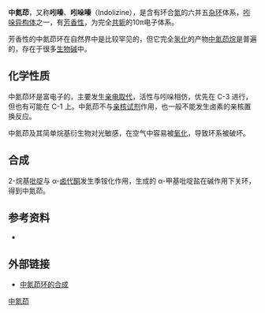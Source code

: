 {{Chembox
| NameEn = Indolizine
|ImageFile=Indolizin - Indolizine.svg
|ImageSize=150px
|IUPACName=indolizine
|OtherNames=吲嗪；吲哚嗪
|Section1={{Chembox Identifiers
| ChemSpiderID_Ref = {{chemspidercite|correct|chemspider}}
| ChemSpiderID = 8875
| InChI = 1/C8H7N/c1-2-6-9-7-3-5-8(9)4-1/h1-7H
| InChIKey = HOBCFUWDNJPFHB-UHFFFAOYAH
| StdInChI_Ref = {{stdinchicite|correct|chemspider}}
| StdInChI = 1S/C8H7N/c1-2-6-9-7-3-5-8(9)4-1/h1-7H
| StdInChIKey_Ref = {{stdinchicite|correct|chemspider}}
| StdInChIKey = HOBCFUWDNJPFHB-UHFFFAOYSA-N
| CASNo_Ref = {{cascite|correct|CAS}}
| CASNo =274-40-8 
| PubChem =9230
| ChEBI_Ref = {{ebicite|correct|EBI}}
| ChEBI = 35583
| SMILES = c1ccc2ccccn12
}}
|Section2={{Chembox Properties
|  Formula=C<sub>8</sub>H<sub>7</sub>N
|  MolarMass=117.15 
|  Appearance=
|  Density=
|  MeltingPt=
|  BoilingPt=
|  Solubility=
  }}
|Section3={{Chembox Hazards
|  MainHazards=
|  FlashPt=
|  Autoignition=
  }}
}}

'''中氮茚'''，又称'''吲嗪'''、'''吲哚嗪'''（Indolizine），是含有环合[[氮|氮]]的六并五[[杂环|杂环]]体系，[[吲哚|吲哚]][[异构体|异构体]]之一，有[[芳香性|芳香性]]，为完全[[共轭体系|共轭]]的10π电子体系。

芳香性的中氮茚环在自然界中是比较罕见的，但它完全[[氢化|氢化]]的产物[[中氮茚烷|中氮茚烷]]是普遍的，存在于很多[[生物碱|生物碱]]中。

==化学性质==
中氮茚环是富电子的，主要发生[[亲电取代|亲电取代]]，活性与吲哚相仿，优先在 C-3 进行，但也有可能在 C-1 上。中氮茚不与[[亲核试剂|亲核试剂]]作用，也一般不能发生卤素的亲核置换反应。

中氮茚及其简单烷基衍生物对光敏感，在空气中容易被[[氧化|氧化]]，导致环系被破坏。

==合成==
2-烷基[[吡啶|吡啶]]与 α-[[卤代酮|卤代酮]]发生季铵化作用，生成的 α-甲基吡啶盐在碱作用下关环，得到中氮茚。

==参考资料==
*{{cite book|pages=568–571|title=杂环化学（Heterocyclic Chemistry）|edition=4th ed.|author=J. A. Joule, K. Mills 著，由业诚、高大彬等译|isbn=7-03-012736-6|location=北京|publisher=科学出版社|date=2004年7月}}

==外部链接==
* [https://www.organic-chemistry.org/synthesis/heterocycles/benzo-fused/indolizines.shtm 中氮茚环的合成]{{Wayback|url=https://www.organic-chemistry.org/synthesis/heterocycles/benzo-fused/indolizines.shtm |date=20180803163816 }}


[[Category:中氮茚|]]